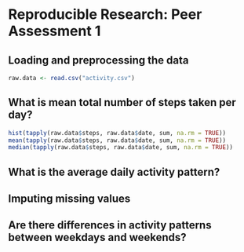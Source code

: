 # Reproducible Research: Peer Assessment 1



## Loading and preprocessing the data
```r
raw.data <- read.csv("activity.csv")
```

## What is mean total number of steps taken per day?
```r
hist(tapply(raw.data$steps, raw.data$date, sum, na.rm = TRUE))
mean(tapply(raw.data$steps, raw.data$date, sum, na.rm = TRUE))
median(tapply(raw.data$steps, raw.data$date, sum, na.rm = TRUE))
```


## What is the average daily activity pattern?



## Imputing missing values



## Are there differences in activity patterns between weekdays and weekends?
